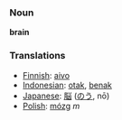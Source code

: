 === Noun ===

'''brain'''

=== Translations ===
*[[Finnish]]: [[aivo]]
*[[Indonesian]]: [[otak]], [[benak]]
*[[Japanese]]: [[脳]] ([[のう]], nō)
*[[Polish]]: [[mózg]] ''m''